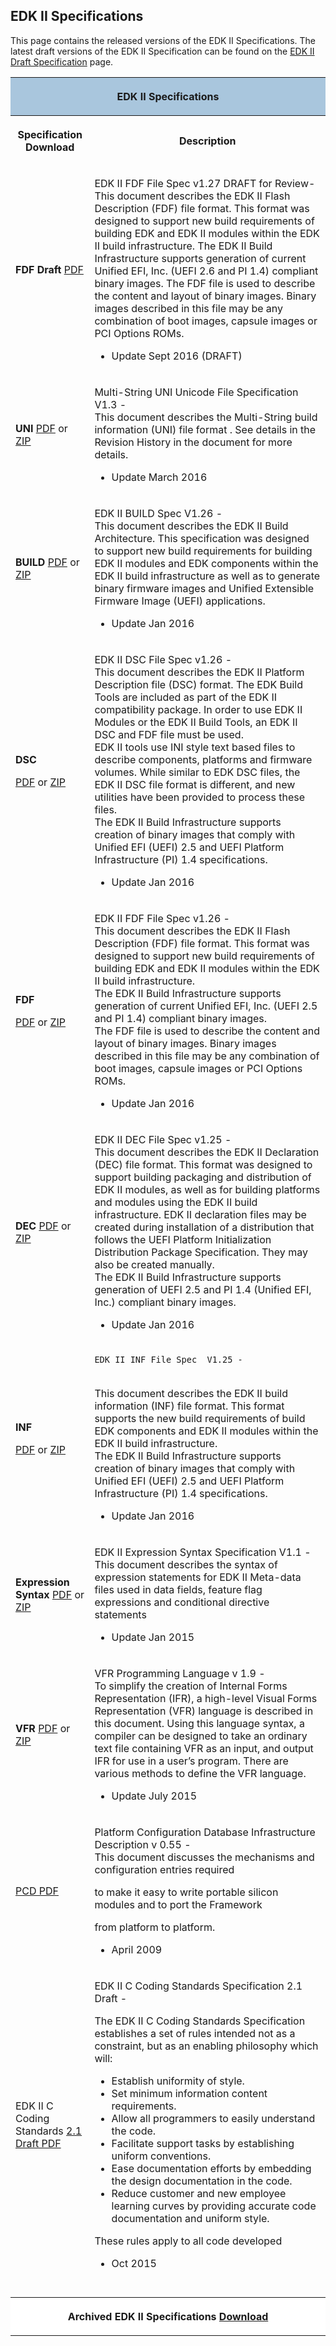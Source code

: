 == '''EDK II Specifications'''==

This page contains the released versions of the EDK II Specifications.
The latest draft versions of the EDK II Specification can be found on the 
[https://github.com/tianocore/tianocore.github.io/wiki/EDK-II-Draft-Specification EDK II Draft Specification]
page.

<div class="t_projects">

<table>
<tr>
    <th colspan="4" style="background-color:#a9c6dd">EDK II Specifications</th>
</tr>
    <tr>
        <th>Specification Download </th>
        <th>Description</th>
    </tr>
<tr></tr>
<tr>
<td>
'''FDF Draft'''  
[https://github.com/tianocore-docs/Docs/raw/master/Specifications/FDF_Spec_1_27_Review_Draft.pdf PDF]
</td>
<td>
EDK II FDF File Spec v1.27  DRAFT for Review- <BR>
This document describes the EDK II Flash Description (FDF) file format. This format was designed to support new build requirements of building EDK and EDK II modules within the EDK II build infrastructure.
The EDK II Build Infrastructure supports generation of current Unified EFI, Inc. (UEFI 2.6 and PI 1.4) compliant binary images.
The FDF file is used to describe the content and layout of binary images. Binary images described in this file may be any combination of boot images, capsule images or PCI Options ROMs.
* Update Sept 2016 (DRAFT)
</td>
</tr>

<tr>
<td>
'''UNI'''  
[https://github.com/tianocore-docs/Docs/raw/master/Specifications/UNI_File_Spec_v1.3.pdf PDF] or
[https://github.com/tianocore-docs/Docs/raw/master/Specifications/UNI_File_Spec_v1.3.zip ZIP]
</td>
<td>
Multi-String UNI Unicode File Specification V1.3  - <br>
This document describes the Multi-String build information (UNI) file format . See details in the Revision History in the document for more details.
* Update March 2016 
</td>
</tr>

<tr>
<td>
'''BUILD'''
[https://github.com/tianocore-docs/Docs/raw/master/Specifications/Build_Spec_1_26.pdf  PDF] or
[https://github.com/tianocore-docs/Docs/raw/master/Specifications/Build_Spec_1_26.zip  ZIP]
</td>

    <td>
EDK II BUILD Spec  V1.26 - <br>
This document describes the EDK II Build Architecture. This specification was designed
to support new build requirements for building EDK II modules and EDK components
within the EDK II build infrastructure as well as to generate binary firmware images and
Unified Extensible Firmware Image (UEFI) applications.
* Update Jan 2016
</td>
</tr>


<tr>
<td>
'''DSC'''

[https://github.com/tianocore-docs/Docs/raw/master/Specifications/DSC_Spec_1_26.pdf PDF] or
[https://github.com/tianocore-docs/Docs/raw/master/Specifications/DSC_Spec_1_26.zip ZIP]

</td>
<td>
EDK II DSC File Spec v1.26 - <br>
This document describes the EDK II Platform Description file (DSC) format. The EDK Build Tools are included as part of the EDK II compatibility package. In order to use EDK II Modules or the EDK II Build Tools, an EDK II DSC and FDF file must be used.<br>
EDK II tools use INI style text based files to describe components, platforms and firmware volumes. While similar to EDK DSC files, the EDK II DSC file format is different, and new utilities have been provided to process these files.<br>
The EDK II Build Infrastructure supports creation of binary images that comply with Unified EFI (UEFI) 2.5 and UEFI Platform Infrastructure (PI) 1.4 specifications.
* Update Jan 2016
</td>
</tr>

<tr>
<td>
'''FDF'''

[https://github.com/tianocore-docs/Docs/raw/master/Specifications/FDF_Spec_1_26.pdf PDF] or
[https://github.com/tianocore-docs/Docs/raw/master/Specifications/FDF_Spec_1_26.zip ZIP]

</td>
<td>
EDK II FDF File Spec v1.26 - <br>
This document describes the EDK II Flash Description (FDF) file format. This format was designed to support new build requirements of building EDK and EDK II modules within the EDK II build infrastructure.<br>
The EDK II Build Infrastructure supports generation of current Unified EFI, Inc. (UEFI 2.5 and PI 1.4) compliant binary images.<br>
The FDF file is used to describe the content and layout of binary images. Binary images described in this file may be any combination of boot images, capsule images or PCI Options ROMs.

* Update Jan 2016
</td>
</tr>
<tr>
<td>
'''DEC''' 
[https://github.com/tianocore-docs/Docs/raw/master/Specifications/DEC_Spec_1_25.pdf PDF] or
[https://github.com/tianocore-docs/Docs/raw/master/Specifications/DEC_Spec_1_25.zip ZIP]

</td>
<td>
EDK II DEC File Spec v1.25 - <br>
This document describes the EDK II Declaration (DEC) file format. This format was designed to support building packaging and distribution of EDK II modules, as well as for building platforms and modules using the EDK II build infrastructure. EDK II declaration files may be created during installation of a distribution that follows the UEFI Platform Initialization Distribution Package Specification. They may also be created manually.<br>
The EDK II Build Infrastructure supports generation of UEFI 2.5 and PI 1.4 (Unified EFI, Inc.) compliant binary images. 

* Update Jan 2016
</td>
</tr>
<tr>
<td>
'''INF'''

[https://github.com/tianocore-docs/Docs/raw/master/Specifications/INF_Spec_1_25.pdf PDF] or
[https://github.com/tianocore-docs/Docs/raw/master/Specifications/INF_Spec_1_25.zip ZIP]


</td>
<td>
 EDK II INF File Spec  V1.25 -
<br>
This document describes the EDK II build information (INF) file format. This format supports the new build requirements of build EDK components and EDK II modules within the EDK II build infrastructure.<br>
The EDK II Build Infrastructure supports creation of binary images that comply with Unified EFI (UEFI) 2.5 and UEFI Platform Infrastructure (PI) 1.4 specifications.

* Update Jan 2016
</td>
</tr>


<tr>
<td>
''' Expression Syntax'''  
[https://github.com/tianocore-docs/Docs/raw/master/Specifications/ExpressionSyntax_1.1.pdf PDF] 
or
[https://github.com/tianocore-docs/Docs/raw/master/Specifications/ExpressionSyntax_1.1.zip ZIP]

</td>
<td>
EDK II Expression Syntax Specification V1.1  - <br>
This document describes the syntax of expression statements for EDK II Meta-data files used in data fields, feature flag expressions and conditional directive statements

* Update Jan 2015 
</td>
</tr>
<tr>
<td>
'''VFR'''
[https://github.com/tianocore-docs/Docs/raw/master/Specifications/VFR_1_9.pdf PDF] or
[https://github.com/tianocore-docs/Docs/raw/master/Specifications/VFR_1_9.zip ZIP]

</td>
<td>
VFR Programming Language v 1.9 -  <br>
To simplify the creation of Internal Forms Representation (IFR), 
a high-level Visual Forms Representation (VFR) language is
described in this document.
Using this language syntax, a compiler can be designed to take an ordinary text file containing VFR as an input, and output IFR for use in a user’s program. There are various methods to define the VFR language. 

* Update July 2015

</td>
</tr>




<tr>
<td>
[https://github.com/tianocore-docs/Docs/raw/master/Specifications/PCD_Infrastructure.pdf PCD  PDF]
</td>
<td>
Platform Configuration Database Infrastructure Description v 0.55 - <br>
This document discusses the mechanisms and configuration entries required

to make it easy to write portable silicon modules and to port the Framework

from platform to platform. 

* April 2009
</td>


</tr>
<tr>
   <td>
EDK II C Coding Standards 
[https://github.com/tianocore-docs/Docs/raw/master/Specifications/CCS_2_1_Draft.pdf 2.1 Draft PDF]
   </td>
   <td>
EDK II C Coding Standards Specification 2.1 Draft - <br>



The EDK II C Coding Standards Specification establishes a set of rules intended not as a
constraint, but as an enabling philosophy which will:
* Establish uniformity of style.
* Set minimum information content requirements.
* Allow all programmers to easily understand the code.
* Facilitate support tasks by establishing uniform conventions.
* Ease documentation efforts by embedding the design documentation in the code.
* Reduce customer and new employee learning curves by providing accurate code documentation and uniform style.

These rules apply to all code developed

* Oct 2015
   </td>
</tr> 
<tr>
   <td>
   </td>
   <td>
   </td>
</tr> 
<tr>
   <td>
   </td>
   <td>
   </td>
</tr> 
<tr>
   <td>
   </td>
   <td>
   </td>
</tr> 
<tr>
   <td>
   </td>
   <td>
   </td>
</tr> 
<tr>

<th colspan="4" style="background-color:#ffffff">Archived EDK II Specifications  [[EDK-II-Specifications-Archived | Download]]
</th>
</tr>

</table>

